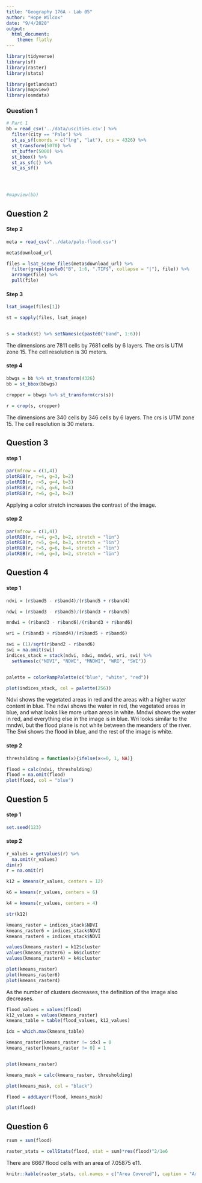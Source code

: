 ```yaml
---
title: "Geography 176A - Lab 05"
author: "Hope Wilcox"
date: "9/4/2020"
output:
  html_document:
    theme: flatly
---
```


```r
library(tidyverse)
library(sf)
library(raster)
library(stats)

library(getlandsat)
library(mapview)
library(osmdata)

```


### Question 1
```r

# Part 1
bb = read_csv('../data/uscities.csv') %>%
  filter(city == "Palo") %>%
  st_as_sf(coords = c("lng", "lat"), crs = 4326) %>%
  st_transform(5070) %>%
  st_buffer(5000) %>%
  st_bbox() %>%
  st_as_sfc() %>%
  st_as_sf()




#mapview(bb)

```
## Question 2
#### Step 2
```r
meta = read_csv("../data/palo-flood.csv")

meta$download_url

files = lsat_scene_files(meta$download_url) %>%
  filter(grepl(paste0("B", 1:6, ".TIF$", collapse = "|"), file)) %>%
  arrange(file) %>%
  pull(file)
```

#### Step 3
```r
lsat_image(files[1])

st = sapply(files, lsat_image)


s = stack(st) %>% setNames(c(paste0("band", 1:6)))
```
The dimensions are 7811 cells by 7681 cells by 6 layers. The crs is UTM zone 15. The cell resolution is 30 meters.



#### step 4
```r

bbwgs = bb %>% st_transform(4326)
bb = st_bbox(bbwgs)

cropper = bbwgs %>% st_transform(crs(s))

r = crop(s, cropper)
```
The dimensions are 340 cells by 346 cells by 6 layers. The crs is UTM zone 15. The cell resolution is 30 meters.

## Question 3
#### step 1
```r
par(mfrow = c(1,4))
plotRGB(r, r=4, g=3, b=2)
plotRGB(r, r=5, g=4, b=3)
plotRGB(r, r=5, g=6, b=4)
plotRGB(r, r=6, g=3, b=2)
```
Applying a color stretch increases the contrast of the image.  

#### step 2 
```r
par(mfrow = c(1,4))
plotRGB(r, r=4, g=3, b=2, stretch = "lin")
plotRGB(r, r=5, g=4, b=3, stretch = "lin")
plotRGB(r, r=5, g=6, b=4, stretch = "lin")
plotRGB(r, r=6, g=3, b=2, stretch = "lin")
```

## Question 4 

#### step 1

```r
ndvi = (r$band5 - r$band4)/(r$band5 + r$band4)

ndwi = (r$band3 - r$band5)/(r$band3 + r$band5)

mndwi = (r$band3 - r$band6)/(r$band3 + r$band6)

wri = (r$band3 + r$band4)/(r$band5 + r$band6)

swi = (1)/sqrt(r$band2 - r$band6)
swi = na.omit(swi)
indices_stack = stack(ndvi, ndwi, mndwi, wri, swi) %>% 
  setNames(c("NDVI", "NDWI", "MNDWI", "WRI", "SWI"))


palette = colorRampPalette(c("blue", "white", "red"))

plot(indices_stack, col = palette(256))
```

Ndvi shows the vegetated areas in red and the areas with a higher water content in blue. The ndwi shows the water in red, the vegetated areas in blue, and what looks like more urban areas in white. Mndwi shows the water in red, and everything else in the image is in blue. Wri looks similar to the mndwi, but the flood plane is not white between the meanders of the river. The Swi shows the flood in blue, and the rest of the image is white. 





#### step 2
```r
thresholding = function(x){ifelse(x<=0, 1, NA)}

flood = calc(ndvi, thresholding) 
flood = na.omit(flood)
plot(flood, col = "blue")


```

## Question 5

#### step 1
```r
set.seed(123)

```

#### step 2
```r
r_values = getValues(r) %>% 
  na.omit(r_values)
dim(r)
r = na.omit(r)

k12 = kmeans(r_values, centers = 12)

k6 = kmeans(r_values, centers = 6)

k4 = kmeans(r_values, centers = 4)

str(k12)
```
```r
kmeans_raster = indices_stack$NDVI
kmeans_raster6 = indices_stack$NDVI
kmeans_raster4 = indices_stack$NDVI

values(kmeans_raster) = k12$cluster
values(kmeans_raster6) = k6$cluster
values(kmeans_raster4) = k4$cluster

plot(kmeans_raster)
plot(kmeans_raster6)
plot(kmeans_raster4)
```
As the number of clusters decreases, the definition of the image also decreases.

```r
flood_values = values(flood)
k12_values = values(kmeans_raster)
kmeans_table = table(flood_values, k12_values)

idx = which.max(kmeans_table)

kmeans_raster[kmeans_raster != idx] = 0
kmeans_raster[kmeans_raster != 0] = 1


plot(kmeans_raster)
```
```r
kmeans_mask = calc(kmeans_raster, thresholding)

plot(kmeans_mask, col = "black")
```


```r
flood = addLayer(flood, kmeans_mask)

plot(flood)

```


## Question 6

```r
rsum = sum(flood)

raster_stats = cellStats(flood, stat = sum)*res(flood)^2/1e6
```
There are 6667 flood cells with an area of 7.05875 e11. 

```r
knitr::kable(raster_stats, col.names = c("Area Covered"), caption = "Area Covered by flood") 
  
```





